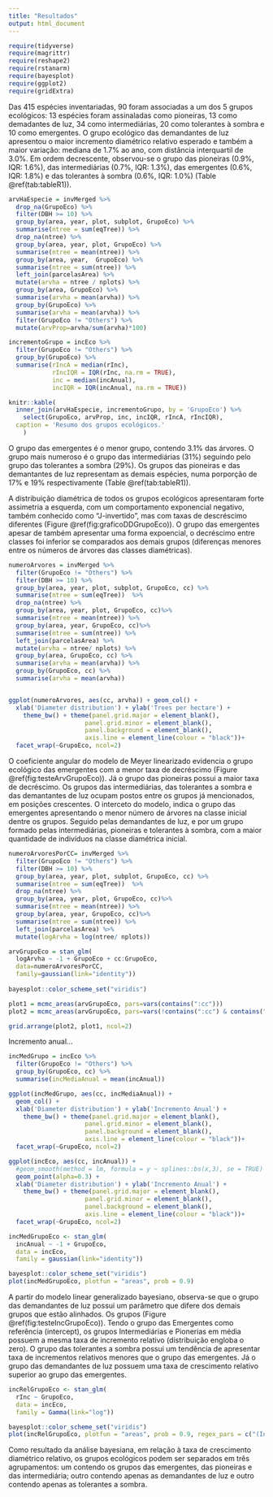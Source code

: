 ```yaml
---
title: "Resultados"
output: html_document
---
```



```r
require(tidyverse)
require(magrittr)
require(reshape2)
require(rstanarm)
require(bayesplot)
require(ggplot2)
require(gridExtra)
```

Das 415 espécies inventariadas, 90 foram associadas a um dos 5 grupos ecológicos: 13 espécies foram assinaladas como pioneiras, 13 como demadantes de luz, 34 como intermediárias, 20 como tolerantes à sombra e 10 como emergentes. O grupo ecológico das demandantes de luz apresentou o maior incremento diamétrico relativo esperado e também a maior variação: mediana de 1.7% ao ano, com distância interquartil de 3.0%. Em ordem decrescente, observou-se o grupo das pioneiras (0.9%, IQR: 1.6%), das intermediárias (0.7%, IQR: 1.3%), das emergentes (0.6%, IQR: 1.8%) e das tolerantes à sombra (0.6%, IQR: 1.0%) (Table \@ref(tab:tableR1)).   

```r
arvHaEspecie = invMerged %>%
  drop_na(GrupoEco) %>%
  filter(DBH >= 10) %>%
  group_by(area, year, plot, subplot, GrupoEco) %>% 
  summarise(ntree = sum(eqTree)) %>%
  drop_na(ntree) %>%
  group_by(area, year, plot, GrupoEco) %>%
  summarise(ntree = mean(ntree)) %>%
  group_by(area, year,  GrupoEco) %>%
  summarise(ntree = sum(ntree)) %>%
  left_join(parcelasArea) %>%
  mutate(arvha = ntree / nplots) %>%
  group_by(area, GrupoEco) %>%
  summarise(arvha = mean(arvha)) %>%
  group_by(GrupoEco) %>%
  summarise(arvha = mean(arvha)) %>%
  filter(GrupoEco != "Others") %>%
  mutate(arvProp=arvha/sum(arvha)*100)

incrementoGrupo = incEco %>%
  filter(GrupoEco != "Others") %>%
  group_by(GrupoEco) %>%
  summarise(rIncA = median(rInc),
            rIncIQR = IQR(rInc, na.rm = TRUE),
            inc = median(incAnual),
            incIQR = IQR(incAnual, na.rm = TRUE))
```

```r
knitr::kable(
  inner_join(arvHaEspecie, incrementoGrupo, by = 'GrupoEco') %>%
    select(GrupoEco, arvProp, inc, incIQR, rIncA, rIncIQR),
  caption = 'Resumo dos grupos ecológicos.'
    )
```

O grupo das emergentes é o menor grupo, contendo 3.1% das árvores. O grupo mais numeroso é o grupo das intermediárias (31%) seguindo pelo grupo das tolerantes a sombra (29%). Os grupos das pioneiras e das demantantes de luz representam as demais espécies, numa porporção de 17% e 19% respectivamente (Table \@ref(tab:tableR1)).

A distribuição diamétrica de todos os grupos ecológicos apresentaram forte assimetria a esquerda, com um  comportamento exponencial negativo, também conhecido como "J-invertido", mas com taxas de descréscimo diferentes (Figure \@ref(fig:graficoDDGrupoEco)). O grupo das emergentes apesar de também apresentar uma forma expoencial, o decréscimo entre classes foi inferior se comparados aos demais grupos (diferenças menores entre os números de árvores das classes diamétricas). 

```r
numeroArvores = invMerged %>%
  filter(GrupoEco != "Others") %>%
  filter(DBH >= 10) %>%
  group_by(area, year, plot, subplot, GrupoEco, cc) %>% 
  summarise(ntree = sum(eqTree))  %>%
  drop_na(ntree) %>%
  group_by(area, year, plot, GrupoEco, cc)%>%
  summarise(ntree = mean(ntree)) %>%
  group_by(area, year, GrupoEco, cc)%>%
  summarise(ntree = sum(ntree)) %>%
  left_join(parcelasArea) %>%
  mutate(arvha = ntree/ nplots) %>%
  group_by(area, GrupoEco, cc) %>%
  summarise(arvha = mean(arvha)) %>%
  group_by(GrupoEco, cc) %>%
  summarise(arvha = mean(arvha)) 


ggplot(numeroArvores, aes(cc, arvha)) + geom_col() +
  xlab('Diameter distribution') + ylab('Trees per hectare') +
    theme_bw() + theme(panel.grid.major = element_blank(),
                     panel.grid.minor = element_blank(),
                     panel.background = element_blank(),
                     axis.line = element_line(colour = "black"))+
  facet_wrap(~GrupoEco, ncol=2)


```


O coeficiente angular do modelo de Meyer linearizado evidencia o grupo ecológico das emergentes com a menor taxa de decréscimo (Figure \@ref(fig:testeArvGrupoEco)). Já o grupo das pioneiras possui a maior taxa de decréscimo. Os grupos das intermediárias, das tolerantes a sombra e das demantantes de luz ocupam postos entre os grupos já mencionados, em posições crescentes. O interceto do modelo, indica o grupo das emergentes apresentando o menor número de árvores na classe inicial dentre os grupos. Seguido pelas demandantes de luz, e por um grupo formado pelas intermediárias, pioneiras e tolerantes à sombra, com a maior quantidade de indivíduos na classe diamétrica inicial. 

```r
numeroArvoresPorCC= invMerged %>%
  filter(GrupoEco != "Others") %>%
  filter(DBH >= 10) %>%
  group_by(area, year, plot, subplot, GrupoEco, cc) %>% 
  summarise(ntree = sum(eqTree))  %>%
  drop_na(ntree) %>%
  group_by(area, year, plot, GrupoEco, cc)%>%
  summarise(ntree = mean(ntree)) %>%
  group_by(area, year, GrupoEco, cc)%>%
  summarise(ntree = sum(ntree)) %>%
  left_join(parcelasArea) %>%
  mutate(logArvha = log(ntree/ nplots))

arvGrupoEco = stan_glm(
  logArvha ~ -1 + GrupoEco + cc:GrupoEco, 
  data=numeroArvoresPorCC, 
  family=gaussian(link="identity"))
  
bayesplot::color_scheme_set("viridis")

plot1 = mcmc_areas(arvGrupoEco, pars=vars(contains(":cc")))
plot2 = mcmc_areas(arvGrupoEco, pars=vars(!contains(":cc") & contains("Grupo")))

grid.arrange(plot2, plot1, ncol=2)

```
Incremento anual...

```r

incMedGrupo = incEco %>%
  filter(GrupoEco != "Others") %>%
  group_by(GrupoEco, cc) %>%
  summarise(incMediaAnual = mean(incAnual))

ggplot(incMedGrupo, aes(cc, incMediaAnual)) + 
  geom_col() +
  xlab('Diameter distribution') + ylab('Incremento Anual') +
    theme_bw() + theme(panel.grid.major = element_blank(),
                     panel.grid.minor = element_blank(),
                     panel.background = element_blank(),
                     axis.line = element_line(colour = "black"))+
  facet_wrap(~GrupoEco, ncol=2)

ggplot(incEco, aes(cc, incAnual)) + 
  #geom_smooth(method = lm, formula = y ~ splines::bs(x,3), se = TRUE) +
  geom_point(alpha=0.3) +
  xlab('Diameter distribution') + ylab('Incremento Anual') +
    theme_bw() + theme(panel.grid.major = element_blank(),
                     panel.grid.minor = element_blank(),
                     panel.background = element_blank(),
                     axis.line = element_line(colour = "black"))+
  facet_wrap(~GrupoEco, ncol=2)

```

```r
incMedGrupoEco <- stan_glm(
  incAnual ~ -1 + GrupoEco,
  data = incEco,
  family = gaussian(link="identity"))

bayesplot::color_scheme_set("viridis")
plot(incMedGrupoEco, plotfun = "areas", prob = 0.9)
```

A partir do modelo linear generalizado bayesiano, observa-se que o grupo das demandantes de luz possui um parâmetro que difere dos demais grupos que estão alinhados. Os grupos (Figure \@ref(fig:testeIncGrupoEco)). Tendo o grupo das Emergentes como referência (intercept), os grupos Intermediárias e Pionerias em média possuem a mesma taxa de incremento relativo (distribuição engloba o zero). O grupo das tolerantes a sombra possui um tendência de apresentar taxa de incrementos relativos menores que o grupo das emergentes. Já o grupo das demandantes de luz possuem uma taxa de crescimento relativo superior ao grupo das emergentes.

```r
incRelGrupoEco <- stan_glm(
  rInc ~ GrupoEco,
  data = incEco,
  family = Gamma(link="log"))

bayesplot::color_scheme_set("viridis")
plot(incRelGrupoEco, plotfun = "areas", prob = 0.9, regex_pars = c("(Intercept)", "Grupo"))
```

Como resultado da análise bayesiana, em relação à taxa de crescimento diamétrico relativo, os grupos ecológicos podem ser separados em três agrupamentos: um contendo os grupos das emergentes, das pioneiras e das intermediária; outro contendo apenas as demandantes de luz e outro contendo apenas as tolerantes a sombra.